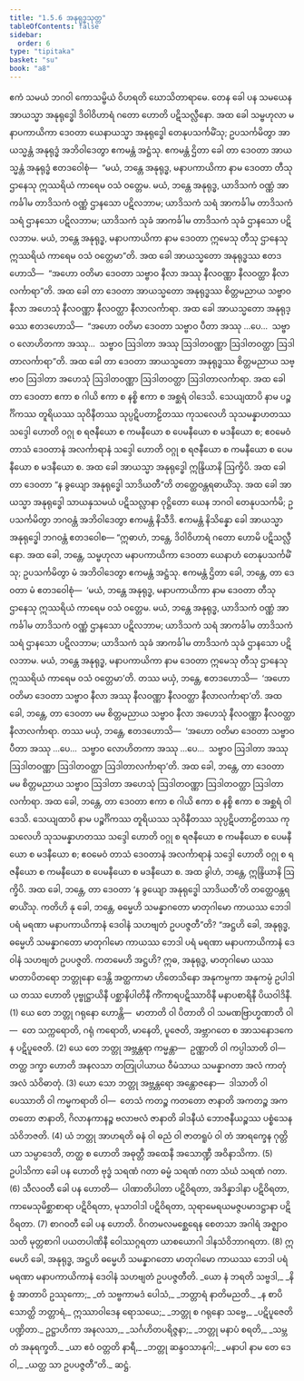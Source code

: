 ```yaml
---
title: "1.5.6 အနုရုဒ္ဓသုတ္တ"
tableOfContents: false
sidebar:
  order: 6
type: "tipitaka"
basket: "su"
book: "a8"
---
```



<DynamicBreadcrumb />

<Division number="46" book="a8" e="ch" v="17" p="90">

<Paragraph number="443" book="a8">
ဧကံ သမယံ ဘဂဝါ ကောသမ္ဗိယံ ဝိဟရတိ ဃောသိတာရာမေ. တေန ခေါ ပန သမယေန အာယသ္မာ အနုရုဒ္ဓေါ ဒိဝါဝိဟာရံ ဂတော ဟောတိ ပဋိသလ္လီနော. အထ ခေါ သမ္ဗဟုလာ မနာပကာယိကာ ဒေဝတာ ယေနာယသ္မာ အနုရုဒ္ဓေါ တေနုပသင်္ကမိံသု; ဥပသင်္ကမိတွာ အာယသ္မန္တံ အနုရုဒ္ဓံ အဘိဝါဒေတွာ ဧကမန္တံ အဋ္ဌံသု. ဧကမန္တံ ဌိတာ ခေါ တာ ဒေဝတာ အာယသ္မန္တံ အနုရုဒ္ဓံ ဧတဒဝေါစုံ—  “မယံ, ဘန္တေ အနုရုဒ္ဓ, မနာပကာယိကာ နာမ ဒေဝတာ တီသု ဌာနေသု ဣဿရိယံ ကာရေမ ဝသံ ဝတ္တေမ. မယံ, ဘန္တေ အနုရုဒ္ဓ, ယာဒိသကံ ဝဏ္ဏံ အာကင်္ခါမ တာဒိသကံ ဝဏ္ဏံ ဌာနသော ပဋိလဘာမ; ယာဒိသကံ သရံ အာကင်္ခါမ တာဒိသကံ သရံ ဌာနသော ပဋိလဘာမ; ယာဒိသကံ သုခံ အာကင်္ခါမ တာဒိသကံ သုခံ ဌာနသော ပဋိလဘာမ. မယံ, ဘန္တေ အနုရုဒ္ဓ, မနာပကာယိကာ နာမ ဒေဝတာ ဣမေသု တီသု ဌာနေသု ဣဿရိယံ ကာရေမ ဝသံ ဝတ္တေမာ”တိ.
</Paragraph>

<Paragraph number="444" book="a8">
အထ ခေါ အာယသ္မတော အနုရုဒ္ဓဿ ဧတဒဟောသိ—  “အဟော ဝတိမာ ဒေဝတာ သဗ္ဗာဝ နီလာ အဿု နီလဝဏ္ဏာ နီလဝတ္ထာ နီလာလင်္ကာရာ”တိ. အထ ခေါ တာ ဒေဝတာ အာယသ္မတော အနုရုဒ္ဓဿ စိတ္တမညာယ သဗ္ဗာဝ နီလာ အဟေသုံ နီလဝဏ္ဏာ နီလဝတ္ထာ နီလာလင်္ကာရာ.
</Paragraph>

<Paragraph number="445" book="a8">
အထ ခေါ အာယသ္မတော အနုရုဒ္ဓဿ ဧတဒဟောသိ—  “အဟော ဝတိမာ ဒေဝတာ သဗ္ဗာဝ ပီတာ အဿု …ပေ…  သဗ္ဗာဝ လောဟိတကာ အဿု…  သဗ္ဗာဝ ဩဒါတာ အဿု ဩဒါတဝဏ္ဏာ ဩဒါတဝတ္ထာ ဩဒါတာလင်္ကာရာ”တိ. အထ ခေါ တာ ဒေဝတာ အာယသ္မတော အနုရုဒ္ဓဿ စိတ္တမညာယ သဗ္ဗာဝ ဩဒါတာ အဟေသုံ ဩဒါတဝဏ္ဏာ ဩဒါတဝတ္ထာ ဩဒါတာလင်္ကာရာ.
</Paragraph>

<Paragraph number="446" book="a8">
အထ ခေါ တာ ဒေဝတာ ဧကာ စ ဂါယိ ဧကာ စ နစ္စိ ဧကာ စ အစ္ဆရံ ဝါဒေသိ. သေယျထာပိ နာမ ပဉ္စင်္ဂိကဿ တူရိယဿ သုဝိနီတဿ သုပ္ပဋိပတာဠိတဿ ကုသလေဟိ သုသမန္နာဟတဿ သဒ္ဒေါ ဟောတိ ဝဂ္ဂု စ ရဇနီယော စ ကမနီယော စ ပေမနီယော စ မဒနီယော စ; ဧဝမေဝံ တာသံ ဒေဝတာနံ အလင်္ကာရာနံ သဒ္ဒေါ ဟောတိ ဝဂ္ဂု စ ရဇနီယော စ ကမနီယော စ ပေမနီယော စ မဒနီယော စ. အထ ခေါ အာယသ္မာ အနုရုဒ္ဓေါ ဣန္ဒြိယာနိ ဩက္ခိပိ.
</Paragraph>

<Paragraph number="447" book="a8">
အထ ခေါ တာ ဒေဝတာ “န ခွယျော အနုရုဒ္ဓေါ သာဒိယတီ”တိ တတ္ထေဝန္တရဓာယိံသု. အထ ခေါ အာယသ္မာ အနုရုဒ္ဓေါ သာယနှသမယံ ပဋိသလ္လာနာ ဝုဋ္ဌိတော ယေန ဘဂဝါ တေနုပသင်္ကမိ; ဥပသင်္ကမိတွာ ဘဂဝန္တံ အဘိဝါဒေတွာ ဧကမန္တံ နိသီဒိ. ဧကမန္တံ နိသိန္နော ခေါ အာယသ္မာ အနုရုဒ္ဓေါ ဘဂဝန္တံ ဧတဒဝေါစ—
</Paragraph>

<Paragraph number="448" book="a8">
“ဣဓာဟံ, ဘန္တေ, ဒိဝါဝိဟာရံ ဂတော ဟောမိ ပဋိသလ္လီနော. အထ ခေါ, ဘန္တေ, သမ္ဗဟုလာ မနာပကာယိကာ ဒေဝတာ ယေနာဟံ တေနုပသင်္ကမိံသု; ဥပသင်္ကမိတွာ မံ အဘိဝါဒေတွာ ဧကမန္တံ အဋ္ဌံသု. ဧကမန္တံ ဌိတာ ခေါ, ဘန္တေ, တာ ဒေဝတာ မံ ဧတဒဝေါစုံ—  ‘မယံ, ဘန္တေ အနုရုဒ္ဓ, မနာပကာယိကာ နာမ ဒေဝတာ တီသု ဌာနေသု ဣဿရိယံ ကာရေမ ဝသံ ဝတ္တေမ. မယံ, ဘန္တေ အနုရုဒ္ဓ, ယာဒိသကံ ဝဏ္ဏံ အာကင်္ခါမ တာဒိသကံ ဝဏ္ဏံ ဌာနသော ပဋိလဘာမ; ယာဒိသကံ သရံ အာကင်္ခါမ တာဒိသကံ သရံ ဌာနသော ပဋိလဘာမ; ယာဒိသကံ သုခံ အာကင်္ခါမ တာဒိသကံ သုခံ ဌာနသော ပဋိလဘာမ. မယံ, ဘန္တေ အနုရုဒ္ဓ, မနာပကာယိကာ နာမ ဒေဝတာ ဣမေသု တီသု ဌာနေသု ဣဿရိယံ ကာရေမ ဝသံ ဝတ္တေမာ’တိ. တဿ မယှံ, ဘန္တေ, ဧတဒဟောသိ—  ‘အဟော ဝတိမာ ဒေဝတာ သဗ္ဗာဝ နီလာ အဿု နီလဝဏ္ဏာ နီလဝတ္ထာ နီလာလင်္ကာရာ’တိ. အထ ခေါ, ဘန္တေ, တာ ဒေဝတာ မမ စိတ္တမညာယ သဗ္ဗာဝ နီလာ အဟေသုံ နီလဝဏ္ဏာ နီလဝတ္ထာ နီလာလင်္ကာရာ.
</Paragraph>

<Paragraph number="449" book="a8">
တဿ မယှံ, ဘန္တေ, ဧတဒဟောသိ—  ‘အဟော ဝတိမာ ဒေဝတာ သဗ္ဗာဝ ပီတာ အဿု …ပေ…  သဗ္ဗာဝ လောဟိတကာ အဿု …ပေ…  သဗ္ဗာဝ ဩဒါတာ အဿု ဩဒါတဝဏ္ဏာ ဩဒါတဝတ္ထာ ဩဒါတာလင်္ကာရာ’တိ. အထ ခေါ, ဘန္တေ, တာ ဒေဝတာ မမ စိတ္တမညာယ သဗ္ဗာဝ ဩဒါတာ အဟေသုံ ဩဒါတဝဏ္ဏာ ဩဒါတဝတ္ထာ ဩဒါတာလင်္ကာရာ.
</Paragraph>

<Paragraph number="450" book="a8">
အထ ခေါ, ဘန္တေ, တာ ဒေဝတာ ဧကာ စ ဂါယိ ဧကာ စ နစ္စိ ဧကာ စ အစ္ဆရံ ဝါဒေသိ. သေယျထာပိ နာမ ပဉ္စင်္ဂိကဿ တူရိယဿ သုဝိနီတဿ သုပ္ပဋိပတာဠိတဿ ကုသလေဟိ သုသမန္နာဟတဿ သဒ္ဒေါ ဟောတိ ဝဂ္ဂု စ ရဇနီယော စ ကမနီယော စ ပေမနီယော စ မဒနီယော စ; ဧဝမေဝံ တာသံ ဒေဝတာနံ အလင်္ကာရာနံ သဒ္ဒေါ ဟောတိ ဝဂ္ဂု စ ရဇနီယော စ ကမနီယော စ ပေမနီယော စ မဒနီယော စ. အထ ခွါဟံ, ဘန္တေ, ဣန္ဒြိယာနိ ဩက္ခိပိ.
</Paragraph>

<Paragraph number="451" book="a8">
အထ ခေါ, ဘန္တေ, တာ ဒေဝတာ ‘န ခွယျော အနုရုဒ္ဓေါ သာဒိယတီ’တိ တတ္ထေဝန္တရဓာယိံသု. ကတိဟိ နု ခေါ, ဘန္တေ, ဓမ္မေဟိ သမန္နာဂတော မာတုဂါမော ကာယဿ ဘေဒါ ပရံ မရဏာ မနာပကာယိကာနံ ဒေဝါနံ သဟဗျတံ ဥပပဇ္ဇတီ”တိ?
</Paragraph>

<Paragraph number="452" book="a8">
“အဋ္ဌဟိ ခေါ, အနုရုဒ္ဓ, ဓမ္မေဟိ သမန္နာဂတော မာတုဂါမော ကာယဿ ဘေဒါ ပရံ မရဏာ မနာပကာယိကာနံ ဒေဝါနံ သဟဗျတံ ဥပပဇ္ဇတိ. ကတမေဟိ အဋ္ဌဟိ? ဣဓ, အနုရုဒ္ဓ, မာတုဂါမော ယဿ မာတာပိတရော ဘတ္တုနော ဒေန္တိ အတ္ထကာမာ ဟိတေသိနော အနုကမ္ပကာ အနုကမ္ပံ ဥပါဒါယ တဿ ဟောတိ ပုဗ္ဗုဋ္ဌာယိနီ ပစ္ဆာနိပါတိနီ ကိံကာရပဋိဿာဝိနီ မနာပစာရိနီ ပိယဝါဒိနီ. (1)
</Paragraph>

<Paragraph number="453" book="a8">
ယေ တေ ဘတ္တု ဂရုနော ဟောန္တိ—  မာတာတိ ဝါ ပိတာတိ ဝါ သမဏဗြာဟ္မဏာတိ ဝါ—  တေ သက္ကရောတိ, ဂရုံ ကရောတိ, မာနေတိ, ပူဇေတိ, အဗ္ဘာဂတေ စ အာသနောဒကေန ပဋိပူဇေတိ. (2)
</Paragraph>

<Paragraph number="454" book="a8">
ယေ တေ ဘတ္တု အဗ္ဘန္တရာ ကမ္မန္တာ—  ဥဏ္ဏာတိ ဝါ ကပ္ပါသာတိ ဝါ—  တတ္ထ ဒက္ခာ ဟောတိ အနလသာ တတြုပါယာယ ဝီမံသာယ သမန္နာဂတာ အလံ ကာတုံ အလံ သံဝိဓာတုံ. (3)
</Paragraph>

<Paragraph number="455" book="a8">
ယော သော ဘတ္တု အဗ္ဘန္တရော အန္တောဇနော—  ဒါသာတိ ဝါ ပေဿာတိ ဝါ ကမ္မကရာတိ ဝါ—  တေသံ ကတဉ္စ ကတတော ဇာနာတိ အကတဉ္စ အကတတော ဇာနာတိ, ဂိလာနကာနဉ္စ ဗလာဗလံ ဇာနာတိ ခါဒနီယံ ဘောဇနီယဉ္စဿ ပစ္စံသေန သံဝိဘဇတိ. (4)
</Paragraph>

<Paragraph number="456" book="a8">
ယံ ဘတ္တု အာဟရတိ ဓနံ ဝါ ဓညံ ဝါ ဇာတရူပံ ဝါ တံ အာရက္ခေန ဂုတ္တိယာ သမ္ပာဒေတိ, တတ္ထ စ ဟောတိ အဓုတ္တီ အထေနီ အသောဏ္ဍီ အဝိနာသိကာ. (5)
</Paragraph>

<Paragraph number="457" book="a8">
ဥပါသိကာ ခေါ ပန ဟောတိ ဗုဒ္ဓံ သရဏံ ဂတာ ဓမ္မံ သရဏံ ဂတာ သံဃံ သရဏံ ဂတာ. (6)
</Paragraph>

<Paragraph number="458" book="a8">
သီလဝတီ ခေါ ပန ဟောတိ—  ပါဏာတိပါတာ ပဋိဝိရတာ, အဒိန္နာဒါနာ ပဋိဝိရတာ, ကာမေသုမိစ္ဆာစာရာ ပဋိဝိရတာ, မုသာဝါဒါ ပဋိဝိရတာ, သုရာမေရယမဇ္ဇပမာဒဋ္ဌာနာ ပဋိဝိရတာ. (7)
</Paragraph>

<Paragraph number="459" book="a8">
စာဂဝတီ ခေါ ပန ဟောတိ. ဝိဂတမလမစ္ဆေရေန စေတသာ အဂါရံ အဇ္ဈာဝသတိ မုတ္တစာဂါ ပယတပါဏိနီ ဝေါဿဂ္ဂရတာ ယာစယောဂါ ဒါနသံဝိဘာဂရတာ. (8)
</Paragraph>

<Paragraph number="460" book="a8">
ဣမေဟိ ခေါ, အနုရုဒ္ဓ, အဋ္ဌဟိ ဓမ္မေဟိ သမန္နာဂတော မာတုဂါမော ကာယဿ ဘေဒါ ပရံ မရဏာ မနာပကာယိကာနံ ဒေဝါနံ သဟဗျတံ ဥပပဇ္ဇတီတိ.
</Paragraph>

<Paragraph number="461" type="verses" book="a8">
_ယော နံ ဘရတိ သဗ္ဗဒါ,_  
_နိစ္စံ အာတာပိ ဥဿုကော;_  
_တံ သဗ္ဗကာမဒံ ပေါသံ,_  
_ဘတ္တာရံ နာတိမညတိ._  

</Paragraph>

<Paragraph number="462" type="verses" book="a8">
_န စာပိ သောတ္ထိ ဘတ္တာရံ,_  
ဣဿာဝါဒေန ရောသယေ;_  
_ဘတ္တု စ ဂရုနော သဗ္ဗေ,_  
_ပဋိပူဇေတိ ပဏ္ဍိတာ._  

</Paragraph>

<Paragraph number="463" type="verses" book="a8">
ဥဋ္ဌာဟိကာ အနလသာ,_  
_သင်္ဂဟိတပရိဇ္ဇနာ;_  
_ဘတ္တု မနာပံ စရတိ,_  
_သမ္ဘတံ အနုရက္ခတိ._  

</Paragraph>

<Paragraph number="464" type="verses" book="a8">
_ယာ ဧဝံ ဝတ္တတိ နာရီ,_  
_ဘတ္တု ဆန္ဒဝသာနုဂါ;_  
_မနာပါ နာမ တေ ဒေဝါ,_  
_ယတ္ထ သာ ဥပပဇ္ဇတီ”တိ._  


</Paragraph>
</Division>

<Paragraph number="465" type="center" book="a8">
ဆဋ္ဌံ.
</Paragraph>